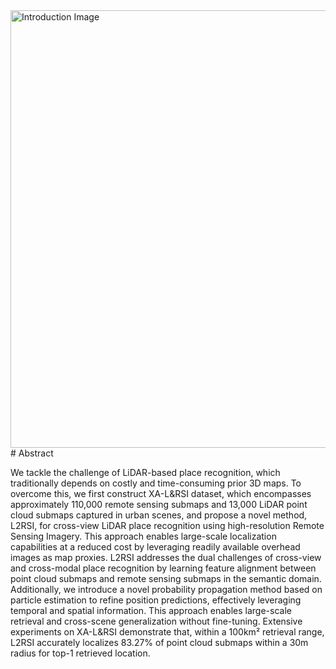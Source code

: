 <img src="/public/arxiv_introduction.jpg" alt="Introduction Image" width="700" style="display: block; margin-left: auto; margin-right: auto;" />
# Abstract

We tackle the challenge of LiDAR-based place recognition, which traditionally depends on costly and time-consuming prior 3D maps. 
To overcome this, we first construct XA-L&RSI dataset, which encompasses approximately 110,000 remote sensing submaps and 13,000 LiDAR point cloud submaps captured in urban scenes, and propose a novel method, L2RSI, for cross-view LiDAR place recognition using high-resolution Remote Sensing Imagery. This approach enables large-scale localization capabilities at a reduced cost by leveraging readily available overhead images as map proxies. L2RSI addresses the dual challenges of cross-view and cross-modal place recognition by learning feature alignment between point cloud submaps and remote sensing submaps in the semantic domain. Additionally, we introduce a novel probability propagation method based on particle estimation to refine position predictions, effectively leveraging temporal and spatial information. This approach enables large-scale retrieval and cross-scene generalization without fine-tuning. Extensive experiments on XA-L&RSI demonstrate that, within a 100km² retrieval range, L2RSI accurately localizes 83.27% of point cloud submaps within a 30m radius for top-1 retrieved location.
